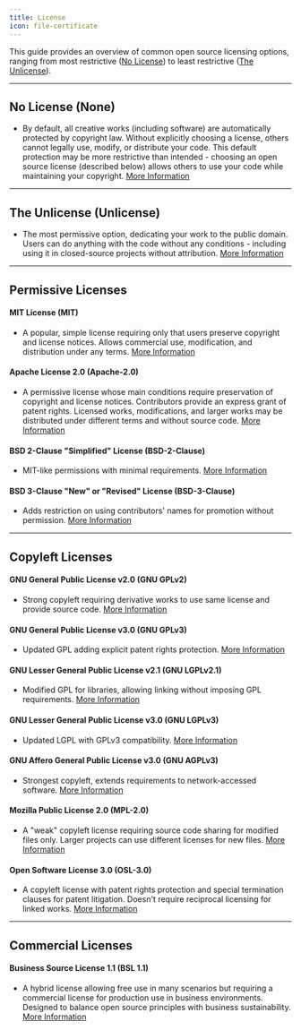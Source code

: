 ```yaml
---
title: License
icon: file-certificate
---
```


This guide provides an overview of common open source licensing options, ranging from most restrictive ([No License](/developers/source-code/license#no-license-none)) to least restrictive ([The Unlicense](/developers/source-code/license#public-domain-the-unlicense-unlicense)).

---

## No License (None)

- By default, all creative works (including software) are automatically protected by copyright law. Without explicitly choosing a license, others cannot legally use, modify, or distribute your code. This default protection may be more restrictive than intended - choosing an open source license (described below) allows others to use your code while maintaining your copyright.
[More Information](https://choosealicense.com/no-permission/)

---

## The Unlicense (Unlicense)

- The most permissive option, dedicating your work to the public domain. Users can do anything with the code without any conditions - including using it in closed-source projects without attribution.
[More Information](https://unlicense.org/)

---

## Permissive Licenses

#### MIT License (MIT)
- A popular, simple license requiring only that users preserve copyright and license notices. Allows commercial use, modification, and distribution under any terms.
[More Information](https://choosealicense.com/licenses/mit/)

#### Apache License 2.0 (Apache-2.0)
- A permissive license whose main conditions require preservation of copyright and license notices. Contributors provide an express grant of patent rights. Licensed works, modifications, and larger works may be distributed under different terms and without source code.
[More Information](https://choosealicense.com/licenses/apache-2.0/)

#### BSD 2-Clause "Simplified" License (BSD-2-Clause)
- MIT-like permissions with minimal requirements. [More Information](https://choosealicense.com/licenses/bsd-2-clause/)

#### BSD 3-Clause "New" or "Revised" License (BSD-3-Clause)
- Adds restriction on using contributors' names for promotion without permission. [More Information](https://choosealicense.com/licenses/bsd-3-clause/)

---

## Copyleft Licenses

#### GNU General Public License v2.0 (GNU GPLv2)
- Strong copyleft requiring derivative works to use same license and provide source code. [More Information](https://choosealicense.com/licenses/gpl-2.0/)

#### GNU General Public License v3.0 (GNU GPLv3)
- Updated GPL adding explicit patent rights protection. [More Information](https://choosealicense.com/licenses/gpl-3.0/)

#### GNU Lesser General Public License v2.1 (GNU LGPLv2.1)
- Modified GPL for libraries, allowing linking without imposing GPL requirements. [More Information](https://choosealicense.com/licenses/lgpl-2.1/)

#### GNU Lesser General Public License v3.0 (GNU LGPLv3)
- Updated LGPL with GPLv3 compatibility. [More Information](https://choosealicense.com/licenses/lgpl-3.0/)

#### GNU Affero General Public License v3.0 (GNU AGPLv3)
- Strongest copyleft, extends requirements to network-accessed software. [More Information](https://choosealicense.com/licenses/agpl-3.0/)

#### Mozilla Public License 2.0 (MPL-2.0)
- A "weak" copyleft license requiring source code sharing for modified files only. Larger projects can use different licenses for new files. [More Information](https://choosealicense.com/licenses/mpl-2.0/)

#### Open Software License 3.0 (OSL-3.0)
- A copyleft license with patent rights protection and special termination clauses for patent litigation. Doesn't require reciprocal licensing for linked works.
[More Information](https://choosealicense.com/licenses/osl-3.0/)

---

## Commercial Licenses

#### Business Source License 1.1 (BSL 1.1)
- A hybrid license allowing free use in many scenarios but requiring a commercial license for production use in business environments. Designed to balance open source principles with business sustainability.
[More Information](https://mariadb.com/bsl-faq-adopting/)

